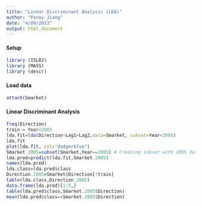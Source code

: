 ---
title: "Linear Discriminant Analysis (LDA)"
author: "Penny Jiang"
date: "4/09/2023"
output: html_document
---
  
#### Setup
```{r}
library (ISLR2)
library (MASS)
library (descr)
```

#### Load data
```{r}
attach(Smarket)
```

#### Linear Discriminant Analysis
```{r}
freq(Direction)
train = Year<2005
lda.fit=lda(Direction~Lag1+Lag2,data=Smarket, subset=Year<2005)
lda.fit
plot(lda.fit, col="dodgerblue")
Smarket.2005=subset(Smarket,Year==2005) # Creating subset with 2005 data
lda.pred=predict(lda.fit,Smarket.2005)
names(lda.pred)
lda.class=lda.pred$class
Direction.2005=Smarket$Direction[!train]
table(lda.class,Direction.2005) 
data.frame(lda.pred)[1:5,]
table(lda.pred$class,Smarket.2005$Direction)
mean(lda.pred$class==Smarket.2005$Direction)
```

